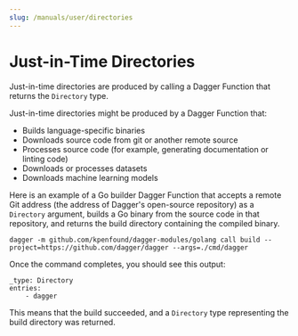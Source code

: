 ```yaml
---
slug: /manuals/user/directories
---
```


# Just-in-Time Directories

Just-in-time directories are produced by calling a Dagger Function that returns the `Directory` type.

Just-in-time directories might be produced by a Dagger Function that:

- Builds language-specific binaries
- Downloads source code from git or another remote source
- Processes source code (for example, generating documentation or linting code)
- Downloads or processes datasets
- Downloads machine learning models

Here is an example of a Go builder Dagger Function that accepts a remote Git address (the address of Dagger's open-source repository) as a `Directory` argument, builds a Go binary from the source code in that repository, and returns the build directory containing the compiled binary.

```shell
dagger -m github.com/kpenfound/dagger-modules/golang call build --project=https://github.com/dagger/dagger --args=./cmd/dagger
```

Once the command completes, you should see this output:

```shell
_type: Directory
entries:
    - dagger
```

This means that the build succeeded, and a `Directory` type representing the build directory was returned.
